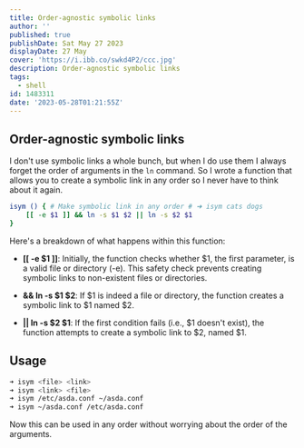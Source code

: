 ```yaml
---
title: Order-agnostic symbolic links
author: ''
published: true
publishDate: Sat May 27 2023
displayDate: 27 May
cover: 'https://i.ibb.co/swkd4P2/ccc.jpg'
description: Order-agnostic symbolic links
tags:
  - shell
id: 1483311
date: '2023-05-28T01:21:55Z'
---
```


## Order-agnostic symbolic links

I don't use symbolic links a whole bunch, but when I do use them I always forget the order of arguments in the `ln` command. So I wrote a function that allows you to create a symbolic link in any order so I never have to think about it again.


```bash
isym () { # Make symbolic link in any order # ➜ isym cats dogs
	[[ -e $1 ]] && ln -s $1 $2 || ln -s $2 $1
}
```

Here's a breakdown of what happens within this function:

  * **[[ -e $1 ]]**: Initially, the function checks whether $1, the first parameter, is a valid file or directory (-e). This safety check prevents creating symbolic links to non-existent files or directories.

  * **&& ln -s $1 $2**: If $1 is indeed a file or directory, the function creates a symbolic link to $1 named $2.

  * **|| ln -s $2 $1**: If the first condition fails (i.e., $1 doesn't exist), the function attempts to create a symbolic link to $2, named $1.

## Usage

```bash
➜ isym <file> <link>
➜ isym <link> <file>
➜ isym /etc/asda.conf ~/asda.conf
➜ isym ~/asda.conf /etc/asda.conf
```

Now this can be used in any order without worrying about the order of the arguments.
